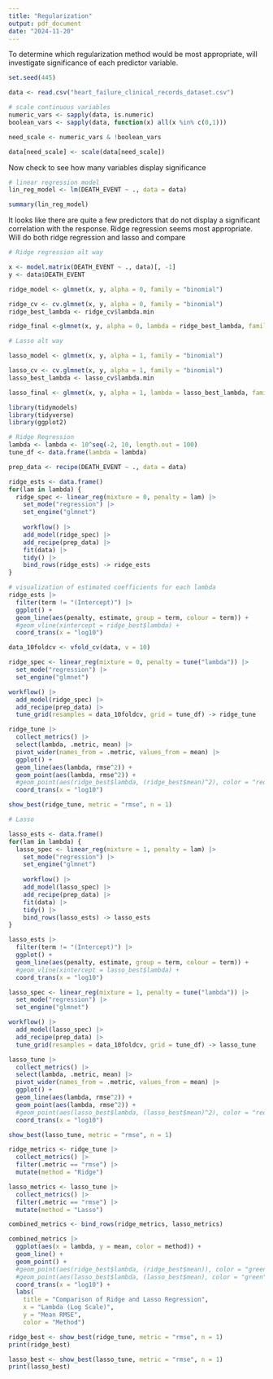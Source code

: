 ```yaml
---
title: "Regularization"
output: pdf_document
date: "2024-11-20"
---
```


To determine which regularization method would be most appropriate, will investigate significance of each predictor variable.

```r
set.seed(445)

data <- read.csv("heart_failure_clinical_records_dataset.csv")

# scale continuous variables
numeric_vars <- sapply(data, is.numeric)
boolean_vars <- sapply(data, function(x) all(x %in% c(0,1)))

need_scale <- numeric_vars & !boolean_vars

data[need_scale] <- scale(data[need_scale])
```

Now check to see how many variables display significance

```r
# linear regression model
lin_reg_model <- lm(DEATH_EVENT ~ ., data = data)

summary(lin_reg_model)
```

It looks like there are quite a few predictors that do not display a significant correlation with the response. Ridge regression seems most appropriate. Will do both ridge regression and lasso and compare 

```r
# Ridge regression alt way 

x <- model.matrix(DEATH_EVENT ~ ., data)[, -1]
y <- data$DEATH_EVENT

ridge_model <- glmnet(x, y, alpha = 0, family = "binomial")

ridge_cv <- cv.glmnet(x, y, alpha = 0, family = "binomial")
ridge_best_lambda <- ridge_cv$lambda.min

ridge_final <-glmnet(x, y, alpha = 0, lambda = ridge_best_lambda, family = "binomial")
```

```r
# Lasso alt way

lasso_model <- glmnet(x, y, alpha = 1, family = "binomial")

lasso_cv <- cv.glmnet(x, y, alpha = 1, family = "binomial")
lasso_best_lambda <- lasso_cv$lambda.min

lasso_final <- glmnet(x, y, alpha = 1, lambda = lasso_best_lambda, family = "binomial")
```

```r
library(tidymodels)
library(tidyverse)
library(ggplot2)

# Ridge Regression
lambda <- lambda <- 10^seq(-2, 10, length.out = 100)
tune_df <- data.frame(lambda = lambda)

prep_data <- recipe(DEATH_EVENT ~ ., data = data)

ridge_ests <- data.frame()
for(lam in lambda) {
  ridge_spec <- linear_reg(mixture = 0, penalty = lam) |>
    set_mode("regression") |>
    set_engine("glmnet")
  
    workflow() |>
    add_model(ridge_spec) |>
    add_recipe(prep_data) |>
    fit(data) |>
    tidy() |>
    bind_rows(ridge_ests) -> ridge_ests
}

# visualization of estimated coefficients for each lambda
ridge_ests |>
  filter(term != "(Intercept)") |>
  ggplot() +
  geom_line(aes(penalty, estimate, group = term, colour = term)) +
  #geom_vline(xintercept = ridge_best$lambda) +
  coord_trans(x = "log10")

data_10foldcv <- vfold_cv(data, v = 10)

ridge_spec <- linear_reg(mixture = 0, penalty = tune("lambda")) |>
  set_mode("regression") |>
  set_engine("glmnet")

workflow() |>
  add_model(ridge_spec) |>
  add_recipe(prep_data) |>
  tune_grid(resamples = data_10foldcv, grid = tune_df) -> ridge_tune

ridge_tune |>
  collect_metrics() |>
  select(lambda, .metric, mean) |>
  pivot_wider(names_from = .metric, values_from = mean) |>
  ggplot() +
  geom_line(aes(lambda, rmse^2)) +
  geom_point(aes(lambda, rmse^2)) +
  #geom_point(aes(ridge_best$lambda, (ridge_best$mean)^2), color = "red") +
  coord_trans(x = "log10")

show_best(ridge_tune, metric = "rmse", n = 1)
```



```r
# Lasso

lasso_ests <- data.frame()
for(lam in lambda) {
  lasso_spec <- linear_reg(mixture = 1, penalty = lam) |>
    set_mode("regression") |>
    set_engine("glmnet")
  
    workflow() |>
    add_model(lasso_spec) |>
    add_recipe(prep_data) |>
    fit(data) |>
    tidy() |>
    bind_rows(lasso_ests) -> lasso_ests
}

lasso_ests |>
  filter(term != "(Intercept)") |>
  ggplot() +
  geom_line(aes(penalty, estimate, group = term, colour = term)) +
  #geom_vline(xintercept = lasso_best$lambda) +
  coord_trans(x = "log10")

lasso_spec <- linear_reg(mixture = 1, penalty = tune("lambda")) |>
  set_mode("regression") |>
  set_engine("glmnet")

workflow() |>
  add_model(lasso_spec) |>
  add_recipe(prep_data) |>
  tune_grid(resamples = data_10foldcv, grid = tune_df) -> lasso_tune

lasso_tune |>
  collect_metrics() |>
  select(lambda, .metric, mean) |>
  pivot_wider(names_from = .metric, values_from = mean) |>
  ggplot() +
  geom_line(aes(lambda, rmse^2)) +
  geom_point(aes(lambda, rmse^2)) +
  #geom_point(aes(lasso_best$lambda, (lasso_best$mean)^2), color = "red") +
  coord_trans(x = "log10")

show_best(lasso_tune, metric = "rmse", n = 1)
```


```r
ridge_metrics <- ridge_tune |>
  collect_metrics() |>
  filter(.metric == "rmse") |>
  mutate(method = "Ridge")

lasso_metrics <- lasso_tune |>
  collect_metrics() |>
  filter(.metric == "rmse") |>
  mutate(method = "Lasso")

combined_metrics <- bind_rows(ridge_metrics, lasso_metrics)

combined_metrics |>
  ggplot(aes(x = lambda, y = mean, color = method)) +
  geom_line() +
  geom_point() +
  #geom_point(aes(ridge_best$lambda, (ridge_best$mean)), color = "green") +
  #geom_point(aes(lasso_best$lambda, (lasso_best$mean), color = "green") +
  coord_trans(x = "log10") +
  labs(
    title = "Comparison of Ridge and Lasso Regression",
    x = "Lambda (Log Scale)",
    y = "Mean RMSE",
    color = "Method")

ridge_best <- show_best(ridge_tune, metric = "rmse", n = 1)
print(ridge_best)

lasso_best <- show_best(lasso_tune, metric = "rmse", n = 1)
print(lasso_best)
```

